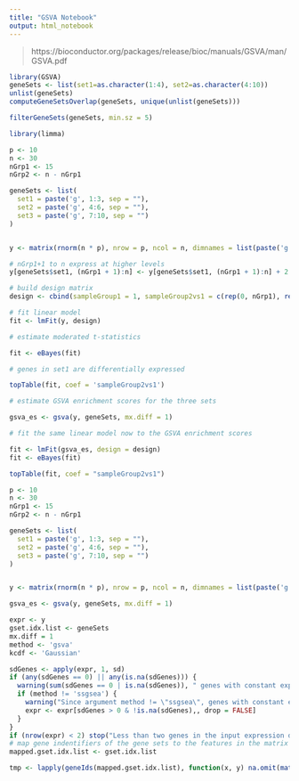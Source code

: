 ```yaml
---
title: "GSVA Notebook"
output: html_notebook
---
```


> https://bioconductor.org/packages/release/bioc/manuals/GSVA/man/GSVA.pdf

```r
library(GSVA)
geneSets <- list(set1=as.character(1:4), set2=as.character(4:10))
unlist(geneSets)
computeGeneSetsOverlap(geneSets, unique(unlist(geneSets)))

filterGeneSets(geneSets, min.sz = 5)
```
```r
library(limma)

p <- 10
n <- 30
nGrp1 <- 15
nGrp2 <- n - nGrp1

geneSets <- list(
  set1 = paste('g', 1:3, sep = ""),
  set2 = paste('g', 4:6, sep = ""),
  set3 = paste('g', 7:10, sep = "")
)


y <- matrix(rnorm(n * p), nrow = p, ncol = n, dimnames = list(paste('g', 1:p, sep = ""), paste('s', 1:n, sep = "")))

# nGrp1+1 to n express at higher levels
y[geneSets$set1, (nGrp1 + 1):n] <- y[geneSets$set1, (nGrp1 + 1):n] + 2

# build design matrix
design <- cbind(sampleGroup1 = 1, sampleGroup2vs1 = c(rep(0, nGrp1), rep(1, nGrp2)))

# fit linear model
fit <- lmFit(y, design)

# estimate moderated t-statistics

fit <- eBayes(fit)

# genes in set1 are differentially expressed 

topTable(fit, coef = 'sampleGroup2vs1')

# estimate GSVA enrichment scores for the three sets

gsva_es <- gsva(y, geneSets, mx.diff = 1)

# fit the same linear model now to the GSVA enrichment scores

fit <- lmFit(gsva_es, design = design)
fit <- eBayes(fit)

topTable(fit, coef = "sampleGroup2vs1")

```

```r

p <- 10
n <- 30
nGrp1 <- 15
nGrp2 <- n - nGrp1

geneSets <- list(
  set1 = paste('g', 1:3, sep = ""),
  set2 = paste('g', 4:6, sep = ""),
  set3 = paste('g', 7:10, sep = "")
)


y <- matrix(rnorm(n * p), nrow = p, ncol = n, dimnames = list(paste('g', 1:p, sep = ""), paste('s', 1:n, sep = "")))

gsva_es <- gsva(y, geneSets, mx.diff = 1)

expr <- y
gset.idx.list <- geneSets
mx.diff = 1
method <- 'gsva'
kcdf <- 'Gaussian'

sdGenes <- apply(expr, 1, sd)
if (any(sdGenes == 0) || any(is.na(sdGenes))) { 
  warning(sum(sdGenes == 0 | is.na(sdGenes)), " genes with constant expression values throughout the samples.")
  if (method != 'ssgsea') {
    warning("Since argument method != \"ssgsea\", genes with constant expression values are discarded.")
    expr <- expr[sdGenes > 0 & !is.na(sdGenes),, drop = FALSE]
  }
}
if (nrow(expr) < 2) stop("Less than two genes in the input expression data matrix\n")
# map gene indentifiers of the gene sets to the features in the matrix
mapped.gset.idx.list <- gset.idx.list

tmp <- lapply(geneIds(mapped.gset.idx.list), function(x, y) na.omit(match(x, y)), rownames(expr))





```


